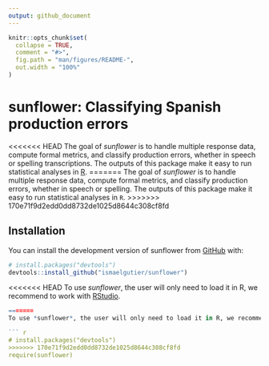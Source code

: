 ```yaml
---
output: github_document
---
```


<!-- README.md is generated from README.Rmd. Please edit that file -->

```r
knitr::opts_chunk$set(
  collapse = TRUE,
  comment = "#>",
  fig.path = "man/figures/README-",
  out.width = "100%"
)
```

# sunflower: Classifying Spanish production errors

<!-- badges: start -->
<!-- badges: end -->

<<<<<<< HEAD
The goal of *sunflower* is to handle multiple response data, compute formal metrics, and classify production errors, whether in speech or spelling transcriptions. The outputs of this package make it easy to run statistical analyses in [R](https://www.r-project.org/).
=======
The goal of *sunflower* is to handle multiple response data, compute formal metrics, and classify production errors, whether in speech or spelling. The outputs of this package make it easy to run statistical analyses in `R`.
>>>>>>> 170e71f9d2edd0dd8732de1025d8644c308cf8fd

## Installation

You can install the development version of sunflower from [GitHub](https://github.com/) with:

```r
# install.packages("devtools")
devtools::install_github("ismaelgutier/sunflower")
```
<<<<<<< HEAD
To use *sunflower*, the user will only need to load it in R, we recommend to work with [RStudio](https://posit.co/download/rstudio-desktop/).

```r
=======
To use *sunflower*, the user will only need to load it in R, we recommend to work with RStudio.

``` r
# install.packages("devtools")
>>>>>>> 170e71f9d2edd0dd8732de1025d8644c308cf8fd
require(sunflower)
```

